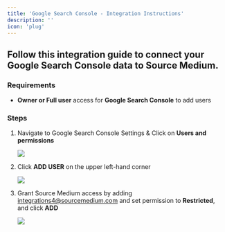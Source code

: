 ```yaml
---
title: 'Google Search Console - Integration Instructions'
description: ''
icon: 'plug'
---
```


## Follow this integration guide to connect your Google Search Console data to Source Medium.

### Requirements

- **Owner or Full user** access for **Google Search Console** to add users

### Steps

1. Navigate to Google Search Console Settings & Click on **Users and permissions**
    
    ![](/images/article-imgs/google-search-console-integration/Untitled.png)
    
2. Click **ADD USER** on the upper left-hand corner
    
    ![](/images/article-imgs/google-search-console-integration/Untitled1.png)
    
3. Grant Source Medium access by adding integrations4@sourcemedium.com and set permission to **Restricted**, and click **ADD**
    
    ![](/images/article-imgs/google-search-console-integration/Untitled2.png)